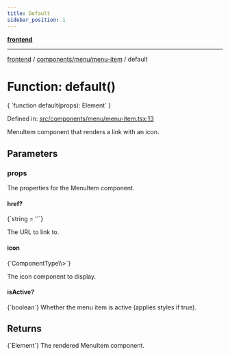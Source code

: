 ```yaml
---
title: Default
sidebar_position: 1
---
```



[**frontend**](../../../..)

***

[frontend](../../../..) / [components/menu/menu-item](..) / default

# Function: default()

<CodeBlock language="ts">
{ `function default(props): Element` }
</CodeBlock>

Defined in: [src/components/menu/menu-item.tsx:13](https://github.com/svsticky/CommitteeClash/blob/f974faa16c13593c1cc0eea50bf89b045abdabb5/frontend/src/components/menu/menu-item.tsx#L13)

MenuItem component that renders a link with an icon.

## Parameters

### props

The properties for the MenuItem component.

#### href?
<CodeBlock language="ts">
{`string = ''`}
</CodeBlock>

The URL to link to.

#### icon
<CodeBlock language="ts">
{`ComponentType\<SVGProps\<SVGSVGElement\>\>`}
</CodeBlock>

The icon component to display.

#### isActive?
<CodeBlock language="ts">
{`boolean`}
</CodeBlock>
Whether the menu item is active (applies styles if true).

## Returns
<CodeBlock language="ts">
{`Element`}
</CodeBlock>
The rendered MenuItem component.
